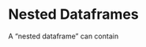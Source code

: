# <yrChapterNumber></yrChapterNumber> Nested Dataframes

A "nested dataframe" can contain 
<!--
# Create individual columns
names <- c("Alice", "Bob", "Charlie")
ages <- c(25, 30, 35)

# Create a list for hobbies
hobbies <- list(
  c("Reading", "Swimming"),
  c("Cycling", "Cooking"),
  c("Hiking", "Painting")
)

# Combine into a data frame
df <- data.frame(
  Name = names,
  Age = ages,
  stringsAsFactors = FALSE
)

# Add the list as a column
df$Hobbies <- hobbies

# View the resulting data frame
print(df)

# view the Hobbies column
df$Hobbies

df$Hobbies[[1]]
df$Hobbies[[1]][1]


# Be careful






l1 = list(
  list( mgr = "joe",
        players = c("mike", "john", "al"),
        schedule = data.frame(
          day = c("sun","mon","tue"),
          start = c(7,8,9)
        )),
  list( mgr = "sue",
        players = c("mike", "john", "al"),
        schedule = data.frame(
          day = c("sun","mon","tue"),
          start = c(7,8,9)
        )),
  "nothing"
)

df1 = data.frame( x = I(l1),
                  y=c(1,2,3))


df1

df1 = data.frame(id=c(1,2))
df1$x = l1
df1
df1$x
?I







l2 = list(
  I(list( mgr = "joe",
        players = c("mike", "john", "al"),
        schedule = data.frame(
          day = c("sun","mon","tue"),
          start = c(7,8,9)
        ))),
  I(list( mgr = "sue",
        players = c("mike", "john", "al"),
        schedule = data.frame(
          day = c("sun","mon","tue"),
          start = c(7,8,9)
        )))
)

df1 = data.frame( id = c(1,2),
                  players = I(l1))

-->
